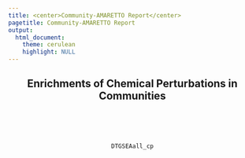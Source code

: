 ```yaml
---
title: <center>Community-AMARETTO Report</center>
pagetitle: Community-AMARETTO Report
output: 
  html_document:
    theme: cerulean
    highlight: NULL
---
```

<style>
  .main-container {
    max-width:  100% !important;
    padding-right: 1% !important;
    padding-left: 1% !important;
    margin-right: 1% !important;
    margin-left: 1% !important;
    table-layout: fixed !important;
  }
</style>

<center>

## Enrichments of Chemical Perturbations in Communities
<br><br><br>
```r
DTGSEAall_cp
```
<br><br><br>

</center>